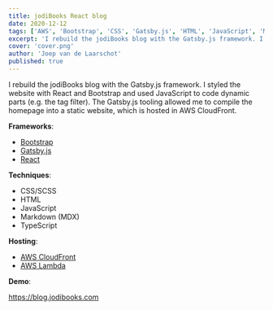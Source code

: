 ```yaml
---
title: jodiBooks React blog
date: 2020-12-12
tags: ['AWS', 'Bootstrap', 'CSS', 'Gatsby.js', 'HTML', 'JavaScript', 'Markdown', 'MDX', 'React', 'SCSS', 'TypeScript']
excerpt: 'I rebuild the jodiBooks blog with the Gatsby.js framework. I styled the website with React and Bootstrap and used JavaScript to code dynamic parts,'
cover: 'cover.png'
author: 'Joep van de Laarschot'
published: true
---
```


I rebuild the jodiBooks blog with the Gatsby.js framework. I styled the website with React and Bootstrap and used JavaScript to code dynamic parts (e.g. the tag filter). The Gatsby.js tooling allowed me to compile the homepage into a static website, which is hosted in AWS CloudFront.

**Frameworks**:

* [Bootstrap](https://getbootstrap.com/)
* [Gatsby.js](https://gatsbyjs.org/)
* [React](https://reactjs.org/)

**Techniques**:

* CSS/SCSS
* HTML
* JavaScript
* Markdown (MDX)
* TypeScript

**Hosting**:

* [AWS CloudFront](https://aws.amazon.com/cloudfront/)
* [AWS Lambda](https://aws.amazon.com/lambda/)

**Demo**:

<https://blog.jodibooks.com>
